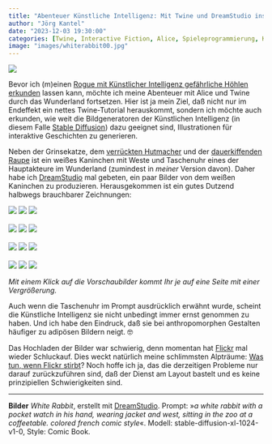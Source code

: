 ```yaml
---
title: "Abenteuer Künstliche Intelligenz: Mit Twine und DreamStudio ins Wunderland"
author: "Jörg Kantel"
date: "2023-12-03 19:30:00"
categories: [Twine, Interactive Fiction, Alice, Spieleprogrammierung, Künstliche Intelligenz, Stable Diffusion, Bilder]
image: "images/whiterabbit00.jpg"
---
```


[![](images/whiterabbit00-b.jpg)](https://www.flickr.com/photos/schockwellenreiter/53373138808/)

Bevor ich (m)einen [Rogue mit Künstlicher Intelligenz gefährliche Höhlen erkunden](https://kantel.github.io/posts/2023120301_retrogaming_ki/) lassen kann, möchte ich meine Abenteuer mit Alice und Twine durch das Wunderland fortsetzen. Hier ist ja mein Ziel, daß nicht nur im Endeffekt ein nettes Twine-Tutorial herauskommt, sondern ich möchte auch erkunden, wie weit die Bildgeneratoren der Künstlichen Intelligenz (in diesem Falle [Stable Diffusion](http://cognitiones.kantel-chaos-team.de/technikgeschichte/rechnerundnetze/stablediffusion.html)) dazu geeignet sind, Illustrationen für interaktive Geschichten zu generieren.

Neben der Grinsekatze, dem [verrückten Hutmacher](https://kantel.github.io/posts/2023112602_dreamstudio_party/) und der [dauerkiffenden Raupe](https://kantel.github.io/posts/2023101602_alice_raupe/) ist ein weißes Kaninchen mit Weste und Taschenuhr eines der Hauptakteure im Wunderland (zumindest in *meiner* Version davon). Daher habe ich [DreamStudio](https://beta.dreamstudio.ai/generate) mal gebeten, ein paar Bilder von dem weißen Kaninchen zu produzieren. Herausgekommen ist ein gutes Dutzend halbwegs brauchbarer Zeichnungen:

[![](images/whiterabbit01.jpg)](https://www.flickr.com/photos/schockwellenreiter/53372958031/)&nbsp;[![](images/whiterabbit02.jpg)](https://www.flickr.com/photos/schockwellenreiter/53373409155/)&nbsp;[![](images/whiterabbit03.jpg)](https://www.flickr.com/photos/schockwellenreiter/53373270784/)<br /><br />
[![](images/whiterabbit04.jpg)](https://www.flickr.com/photos/schockwellenreiter/53372956131/)&nbsp;[![](images/whiterabbit05.jpg)](https://www.flickr.com/photos/schockwellenreiter/53373270009/)&nbsp;[![](images/whiterabbit06.jpg)](https://www.flickr.com/photos/schockwellenreiter/53372039382/)<br /><br />
[![](images/whiterabbit07.jpg)](https://www.flickr.com/photos/schockwellenreiter/53373267049/)&nbsp;[![](images/whiterabbit08.jpg)](https://www.flickr.com/photos/schockwellenreiter/53373402970/)&nbsp;[![](images/whiterabbit09.jpg)](https://www.flickr.com/photos/schockwellenreiter/53372038627/)<br /><br />
[![](images/whiterabbit10.jpg)](https://www.flickr.com/photos/schockwellenreiter/53373398010/)&nbsp;[![](images/whiterabbit11.jpg)](https://www.flickr.com/photos/schockwellenreiter/53373397605/)&nbsp;[![](images/whiterabbit12.jpg)](https://www.flickr.com/photos/schockwellenreiter/53373261619/)

*Mit einem Klick auf die Vorschaubilder kommt Ihr je auf eine Seite mit einer Vergrößerung.*

Auch wenn die Taschenuhr im Prompt ausdrücklich erwähnt wurde, scheint die Künstliche Intelligenz sie nicht unbedingt immer ernst genommen zu haben. Und ich habe den Eindruck, daß sie bei anthropomorphen Gestalten häufiger zu adipösen Bildern neigt.&nbsp;🤓

Das Hochladen der Bilder war schwierig, denn momentan hat [Flickr](https://www.flickr.com/photos/schockwellenreiter/) mal wieder Schluckauf. Dies weckt natürlich meine schlimmsten Alpträume: [Was tun, wenn Flickr stirbt](http://blog.schockwellenreiter.de/2020/12/2020120804.html)? Noch hoffe ich ja, das die derzeitigen Probleme nur darauf zurückzuführen sind, daß der Dienst am Layout bastelt und es keine prinzipiellen Schwierigkeiten sind.

---

**Bilder** *White Rabbit*, erstellt mit [DreamStudio](https://beta.dreamstudio.ai/generate). Prompt: »*a white rabbit with a pocket watch in his hand, wearing jacket and west, sitting in the zoo at a coffeetable. colored french comic style*«. Modell: stable-diffusion-xl-1024-v1-0, Style: Comic Book.

